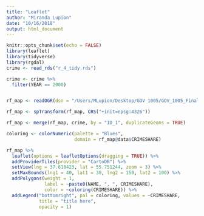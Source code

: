```yaml
---
title: "Leaflet"
author: "Miranda Lupion"
date: "10/16/2018"
output: html_document
---
```



```r
knitr::opts_chunk$set(echo = FALSE)
library(leaflet)
library(tidyverse)
library(rgdal)
crime <- read_rds("r_4_tidy.rds")

crime <- crime %>%
  filter(YEAR == 2000)


rf_map <- readOGR(dsn = "/Users/MLupion/Desktop/GOV 1005/GOV_1005_Final_Project/RUS_adm", layer = "RUS_adm1")

rf_map <- spTransform(rf_map, CRS("+init=epsg:4326"))

rf_map <- merge(rf_map, crime, by = "ID_1", duplicateGeoms = TRUE)

coloring <- colorNumeric(palette = "Blues",
                         domain = rf_map@data$CRIMESHARE)

```


```r
rf_map %>%
  leaflet(options = leafletOptions(dragging = TRUE)) %>%
  addProviderTiles(provider = "CartoDB") %>%
  setView(lng = 37.618423, lat = 55.751244, zoom = 3) %>%
  setMaxBounds(lng1 = 40, lat1 = 30, lng2 = 150, lat2 = 100) %>%
  addPolygons(weight = 1, 
              label = ~paste0(NAME, ", ", CRIMESHARE),
              color = ~coloring(CRIMESHARE)) %>%
  addLegend("bottomright", pal = coloring, values = ~CRIMESHARE,
            title = "title here",
            opacity = 1)

```


